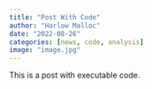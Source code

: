```yaml
---
title: "Post With Code"
author: "Harlow Malloc"
date: "2022-08-26"
categories: [news, code, analysis]
image: "image.jpg"
---
```


This is a post with executable code.
